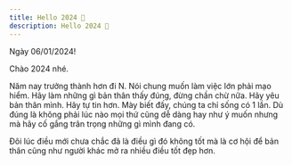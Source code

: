 ```yaml
---
title: Hello 2024 🎉
description: Hello 2024 🎉
---
```



Ngày 06/01/2024!

Chào 2024 nhé.

Năm nay trưởng thành hơn đi N. Nói chung muốn làm việc lớn phải mạo hiểm. Hãy làm những gì bản thân thấy đúng, đừng chần chừ nữa. Hãy yêu bản thân mình. Hãy tự tin hơn. Mày biết đấy, chúng ta chỉ sống có 1 lần. Dù đúng là không phải lúc nào mọi thứ cũng dễ dàng hay như ý muốn nhưng mà hãy cố gắng trân trọng những gì mình đang có.

Đôi lúc điều mới chưa chắc đã là điều gì đó không tốt mà là cơ hội để bản thân cũng như người khác mở ra nhiều điều tốt đẹp hơn.

<YouTube id="aDNRphs9MiY" />
